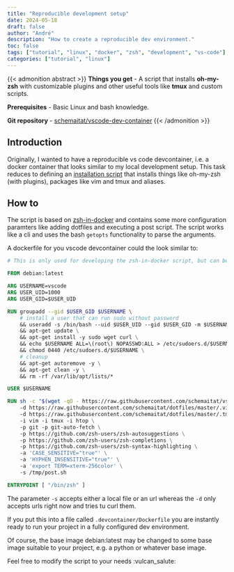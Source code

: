 ```yaml
---
title: "Reproducible development setup"
date: 2024-05-18
draft: false
author: "André"
description: "How to create a reproducible dev environment."
toc: false
tags: ["tutorial", "linux", "docker", "zsh", "development", "vs-code"]
categories: ["tutorial", "linux"]
---
```

{{< admonition abstract >}}
**Things you get**
- A script that installs **oh-my-zsh** with customizable plugins and other useful tools like **tmux** and custom scripts.

**Prerequisites**
- Basic Linux and bash knowledge.

**Git repository**
- [schemaitat/vscode-dev-container](https://github.com/schemaitat/vscode-dev-container)
{{< /admonition >}}

## Introduction
Originally, I wanted to have a reproducible vs code devcontainer, i.e. a docker container that 
looks similar to my local development setup. This task reduces to defining an [installation script
](https://github.com/schemaitat/vscode-dev-container/blob/main/zsh-in-docker.sh) that installs things like oh-my-zsh (with plugins), packages like vim and tmux and aliases.

## How to

The script is based on [zsh-in-docker](https://github.com/deluan/zsh-in-docker) and contains some more configuration paramters like adding dotfiles and executing a post script. The script works like a cli and uses the bash `getopts` functionality to parse the arguments.

A dockerfile for you vscode devcontainer could the look similar to:

```Dockerfile
# This is only used for developing the zsh-in-docker script, but can be used as an example.

FROM debian:latest

ARG USERNAME=vscode
ARG USER_UID=1000
ARG USER_GID=$USER_UID

RUN groupadd --gid $USER_GID $USERNAME \
    # install a user that can run sudo without password
    && useradd -s /bin/bash --uid $USER_UID --gid $USER_GID -m $USERNAME \
    && apt-get update \
    && apt-get install -y sudo wget curl \
    && echo $USERNAME ALL=\(root\) NOPASSWD:ALL > /etc/sudoers.d/$USERNAME \
    && chmod 0440 /etc/sudoers.d/$USERNAME \
    # cleanup
    && apt-get autoremove -y \
    && apt-get clean -y \
    && rm -rf /var/lib/apt/lists/*

USER $USERNAME

RUN sh -c "$(wget -qO - https://raw.githubusercontent.com/schemaitat/vscode-dev-container/main/zsh-in-docker.sh)" -- \\
    -d https://raw.githubusercontent.com/schemaitat/dotfiles/master/.vimrc \
    -d https://raw.githubusercontent.com/schemaitat/dotfiles/master/.tmux.conf \
    -i vim -i tmux -i htop \
    -p git -p git-auto-fetch \
    -p https://github.com/zsh-users/zsh-autosuggestions \
    -p https://github.com/zsh-users/zsh-completions \
    -p https://github.com/zsh-users/zsh-syntax-highlighting \
    -a 'CASE_SENSITIVE="true"' \
    -a 'HYPHEN_INSENSITIVE="true"' \
    -a 'export TERM=xterm-256color' \
    -s /tmp/post.sh

ENTRYPOINT [ "/bin/zsh" ]
```

The parameter `-s` accepts either a local file or an url whereas the `-d` only accepts urls right now and tries tu curl them.

If you put this into a file called `.devcontainer/Dockerfile` you are instantly ready to run your project in a fully configured dev environment.

Of course, the base image debian:latest may be changed to some base image suitable to your project, e.g. a python or whatever base image.

Feel free to modify the script to your needs :vulcan_salute: